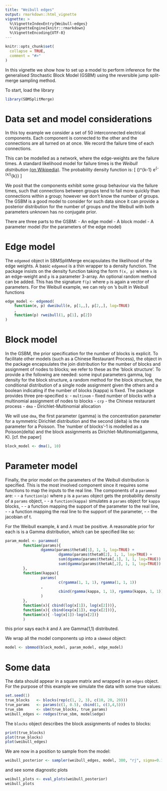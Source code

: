 ```yaml
---
title: "Weibull edges"
output: rmarkdown::html_vignette
vignette: >
  %\VignetteIndexEntry{Weibull-edges}
  %\VignetteEngine{knitr::rmarkdown}
  %\VignetteEncoding{UTF-8}
---
```


```r
knitr::opts_chunk$set(
  collapse = TRUE,
  comment = "#>"
)
```

In this vignette we show how to set up a model to perform inference for the generalised Stochastic Block Model (GSBM) using the reversible jump split-merge sampling method.


To start, load the library
```r
library(SBMSplitMerge)
```

# Data set and model considerations
In this toy example we consider a set of 50 interconnected electrical components.
Each component is connected to the other and the connections are all turned on at once.
We record the failure time of each connections.

This can be modelled as a network, where the edge-weights are the failure times.
A standard likelihood model for failure times is the _Weibull distribution_ [(on Wikipedia)](https://en.wikipedia.org/wiki/Weibull_distribution).
The probability density function is:
\[
\frac{k}{\lambda}\left(\frac{x}{\lambda}\right)^{k-1} e^{-(x/\lambda)^{k}}
\]

We posit that the components exhibit some group behaviour via the failure times, such that connections between groups tend to fail more quickly than connections within a group; however we don't know the number of groups.
The GSBM is a good model to consider for such data since it can provide a posterior distribution for the number of groups *and* the Weibull with both parameters unknown has no conjugate prior.

There are three parts to the GSBM:
- An edge model
- A block model
- A parameter model (for the parameters of the edge model)

# Edge model
The ``edgemod`` object in SBMSplitMerge encapsulates the likelihood of the edge weights.
A basic ``edgemod`` is a thin wrapper to a density function. The package insists on the density function taking the form ``f(x, p)`` where ``x`` is an edge-weight and ``p`` is a parameter 3-array.
An optional random method can be added. This has the signature ``f(p)`` where ``p`` is again a vector of parameters.
For the Weibull example, we can rely on \code{R}'s built in Weibull functions
```r
edge_model <- edgemod(
	function(e, p) dweibull(e, p[1,,], p[2,,], log=TRUE)
	,
	function(p) rweibull(1, p[1], p[2])
)
```

# Block model
In the GSBM, the prior specification for the number of blocks is explicit. To facilitate other models (such as a Chinese Restaurant Process), the \code{blockmod} object in the package
encapsulates the join distribution for the number of blocks and assignment of nodes to blocks; we refer to these as the 'block structure'.
To provide a \code{blockmod} the following are needed: some input parameters gamma, log density for the block structure, a random method for the block structure, the conditional distribution of a single node assignment given the others and a boolean indicating if the number of blocks (kappa) is fixed.
The package provides three pre-specified \code{blockmod}s:
- ``multinom`` - fixed number of blocks with a multinomial assignment of nodes to blocks
- ``crp`` - the Chinese restaurant process
- ``dma`` - Dirichlet-Multinomial allocation

We will use ``dma``, the first parameter (gamma) is the concentration parameter for a symmetric Dirichlet distribution and the second (delta) is the rate parameter for a Poisson.
The 'number of blocks'-1 is modelled as a Poisson(delta) and the block assignments as Dirichlet-Multinomial(gamma, K). [cf. the paper]
```r
block_model <- dma(1, 10)
```

# Parameter model
Finally, the prior model on the parameters of the Weibull distribution is specified.
This is the most involved component since it requires some functions to map the inputs to the real line.
The components of a ``parammod`` are:
- \code{logd} - a ``function(p)`` where ``p`` is a ``params`` object gets the probability density of a ``params`` object,
- \code{r} - a ``function(kappa)`` simulates a ``params`` object for ``kappa`` blocks,
- \code{t} - a function mapping the support of the parameter to the real line,
- \code{invt} - a function mapping the real line to the support of the parameter,
- \code{loggradt} - the jacobian of t.

For the Weibull example, $k$ and $\lambda$ must be positive. A reasonable prior for each is is a Gamma distribution, which can be specified like so:
```r
param_model <- parammod(
		function(params){
				dgamma(params$theta0[1], 1, 1, log=TRUE) +
						dgamma(params$theta0[2], 1, 1, log=TRUE) +
						sum(dgamma(params$thetak[,1], 1, 1, log=TRUE)) +
						sum(dgamma(params$thetak[,2], 1, 1, log=TRUE))
		},
		function(kappa){
				params(
						c(rgamma(1, 1, 1), rgamma(1, 1, 1))
				,
						cbind(rgamma(kappa, 1, 1), rgamma(kappa, 1, 1))
				)
		},
		function(x){ cbind(log(x[1]), log(x[2]))},
		function(x){ cbind(exp(x[1]), exp(x[2]))},
		function(x){ -log(x[1])-log(x[2])}
		)
```
this prior says each $k$ and $\lambda$ are Gamma(1,1) distributed.

We wrap all the model components up into a ``sbmmod`` object:
```r
model <- sbmmod(block_model, param_model, edge_model)
```

# Some data
The data should appear in a square matrix and wrapped in an ``edges`` object.
For the purpose of this example we simulate the data with some true values:
```r
set.seed(1)
true_blocks   <- blocks(rep(c(1, 2, 3), c(10, 20, 20)))
true_params   <- params(c(1, 0.5), cbind(1, c(3,4,5)))
true_sbm      <- sbm(true_blocks, true_params)
weibull_edges <- redges(true_sbm, model$edge)
```

The `blocks` object describes the block assignments of nodes to blocks:
```r
print(true_blocks)
plot(true_blocks)
plot(weibull_edges)
```

We are now in a position to sample from the model:
```r
weibull_posterior <- sampler(weibull_edges, model, 300, "rj", sigma=0.1)
```

and see some diagnostic plots
```r
weibull_plots <- eval_plots(weibull_posterior)
weibull_plots
```
